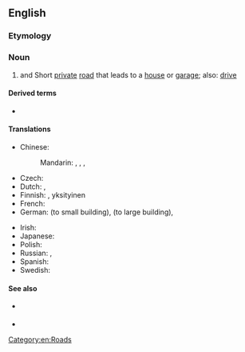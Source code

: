 ==English==

===Etymology===
{{compound|drive|way|lang=en}}

===Noun===
{{wikipedia}}
{{en-noun}}

# {{lb|en|UK}} and {{lb|en|US}} Short [[private]] [[road]] that leads to a [[house]] or [[garage]]; {{lb|en|UK}} also: [[drive]]

====Derived terms====
* {{l|en|driveway moment}}

====Translations====
{{trans-top|short private road that leads to a house or garage}}
* Chinese:
*: Mandarin: {{t+|cmn|車道|sc=Hani}}, {{t+|cmn|车道|tr=chēdào|sc=Hani}}, {{t|cmn|專用支路|sc=Hani}}, {{t|cmn|专用支路|tr=zhuānyòngzhīlù|sc=Hani}}
* Czech: {{t|cs|příjezdová cesta|f}}
* Dutch: {{t+|nl|oprit}}, {{t+|nl|inrit}}
* Finnish: {{t|fi|pihatie}}, yksityinen {{t+|fi|ajotie}}
* French: {{t+|fr|allée}}
* German: {{t+|de|Einfahrt|f}} (to small building), {{t+|de|Auffahrt|f}} (to large building), {{t+|de|Zufahrt|f}}
{{trans-mid}}
* Irish: {{t|ga|cabhsán|m}}
* Japanese: {{t|ja|私道|tr=しどう, shidō|sc=Jpan}}
* Polish: {{t|pl|podjazd do domu|m}}
* Russian: {{t|ru|подъездна́я доро́жка|f}}, {{t+|ru|прое́зд|m}}
* Spanish: {{t|es|entrada para coches}}
* Swedish: {{t+|sv|infart|c}}
{{trans-bottom}}

====See also====
* {{l|en|drive}} {{qualifier|British}}
* {{l|en|drive away}}

[[Category:en:Roads]]
